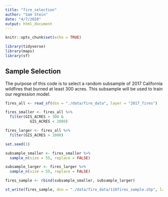 ```yaml
---
title: "fire_selection"
author: "Sam Stein"
date: "4/7/2020"
output: html_document
---
```


```r
knitr::opts_chunk$set(echo = TRUE)

library(tidyverse)
library(maps)
library(sf)

```

## Sample Selection

The purpose of this code is to select a random subsample of 2017 California wildfires that burned at least 300 acres. This subsample will be used to train our regression model. 

```r

fires_all <- read_sf(dsn = "./data/fire_data", layer = "2017_fires")

```


```r

fires_smaller <- fires_all %>%
  filter(GIS_ACRES > 300 &
           GIS_ACRES < 2000)

fires_larger <- fires_all %>%
  filter(GIS_ACRES > 2000)

```

```r

set.seed(1)

subsample_smaller <- fires_smaller %>%
  sample_n(size = 55, replace = FALSE)

subsample_larger <- fires_larger %>%
  sample_n(size = 55, replace = FALSE)

fires_sample <- rbind(subsample_smaller, subsample_larger)

```

```r

st_write(fires_sample, dsn = "./data/fire_data/110fires_sample.shp", layer = "110fires_sample.shp", driver = "ESRI Shapefile")


```